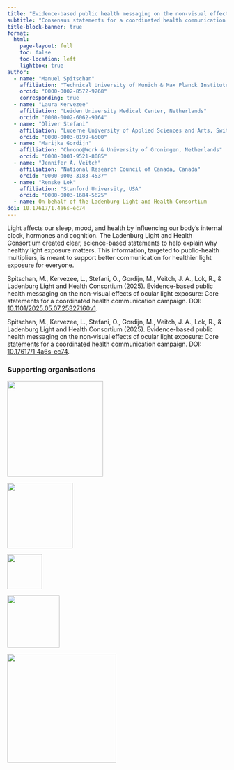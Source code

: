 ```yaml
---
title: "Evidence-based public health messaging on the non-visual effects of ocular light exposure"
subtitle: "Consensus statements for a coordinated health communication campaign"
title-block-banner: true
format:
  html:
    page-layout: full
    toc: false
    toc-location: left
    lightbox: true
author:
  - name: "Manuel Spitschan"
    affiliation: "Technical University of Munich & Max Planck Institute for Biological Cybernetics, Germany"
    orcid: "0000-0002-8572-9268"
    corresponding: true
  - name: "Laura Kervezee"
    affiliation: "Leiden University Medical Center, Netherlands"
    orcid: "0000-0002-6062-9164"
  - name: "Oliver Stefani"
    affiliation: "Lucerne University of Applied Sciences and Arts, Switzerland"
    orcid: "0000-0003-0199-6500"
  - name: "Marijke Gordijn"
    affiliation: "Chrono@Work & University of Groningen, Netherlands"
    orcid: "0000-0001-9521-8085"
  - name: "Jennifer A. Veitch"
    affiliation: "National Research Council of Canada, Canada"
    orcid: "0000-0003-3183-4537"
  - name: "Renske Lok"
    affiliation: "Stanford University, USA"
    orcid: "0000-0003-1684-5625"
  - name: On behalf of the Ladenburg Light and Health Consortium
doi: 10.17617/1.4a6s-ec74
---
```


Light affects our sleep, mood, and health by influencing our body’s internal clock, hormones and cognition. The Ladenburg Light and Health Consortium created clear, science-based statements to help explain why healthy light exposure matters. This information, targeted to public-health multipliers, is meant to support better communication for healthier light exposure for everyone.

::: {.callout-tip title="Preprint on the consensus statements" icon=false}
Spitschan, M., Kervezee, L., Stefani, O., Gordijn, M., Veitch, J. A., Lok, R., & Ladenburg Light and Health Consortium (2025). Evidence-based public health messaging on the non-visual effects of ocular light exposure: Core statements for a coordinated health communication campaign. DOI: [10.1101/2025.05.07.25327160v1](https://www.medrxiv.org/content/10.1101/2025.05.07.25327160v1).
:::

::: {.callout-note title="Citation Webpage"}
Spitschan, M., Kervezee, L., Stefani, O., Gordijn, M., Veitch, J. A., Lok, R., & Ladenburg Light and Health Consortium (2025). Evidence-based public health messaging on the non-visual effects of ocular light exposure: Core statements for a coordinated health communication campaign. DOI: [10.17617/1.4a6s-ec74](https://doi.org/10.17617/1.4a6s-ec74).
:::

### Supporting organisations

::: {layout-ncol=5}
[![](assets/logo-cie.png){width=220}](https://cie.co.at/)

[![](assets/logo-slrch.png){width=150}](https://slrch.org/)

[![](assets/logo-dla.png){width=80}](https://daylight.academy/)

[![](assets/logo-glg.png){width=120}](https://www.goodlightgroup.org/)

[![](assets/logo-cet.png){width=250}](https://cet.org/)
:::
